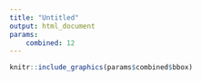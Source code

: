 ```yaml
---
title: "Untitled"
output: html_document
params:
	combined: 12
---
```


```r
knitr::include_graphics(params$combined$bbox)
```
